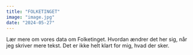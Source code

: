 ```yaml
---
title: "FOLKETINGET"
image: "image.jpg"
date: "2024-05-27"
---
```


Lær mere om vores data om Folketinget. Hvordan ændrer det her sig, når jeg skriver mere tekst. Det er ikke helt klart for mig, hvad der sker.